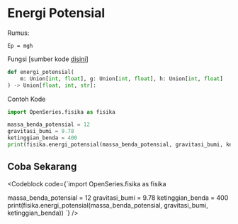 
# Energi Potensial

Rumus:

```
Ep = mgh
```

Fungsi [sumber kode [disini](https://github.com/bellshade/OpenSeries/blob/main/OpenSeries/fisika.py#L116)]

```python
def energi_potensial(
    m: Union[int, float], g: Union[int, float], h: Union[int, float]
) -> Union[float, int, str]:
```

Contoh Kode

```python
import OpenSeries.fisika as fisika

massa_benda_potensial = 12
gravitasi_bumi = 9.78
ketinggian_benda = 400
print(fisika.energi_potensial(massa_benda_potensial, gravitasi_bumi, ketinggian_benda))
```

## Coba Sekarang

<Codeblock code={`import OpenSeries.fisika as fisika

massa_benda_potensial = 12
gravitasi_bumi = 9.78
ketinggian_benda = 400
print(fisika.energi_potensial(massa_benda_potensial, gravitasi_bumi, ketinggian_benda))
`} />

